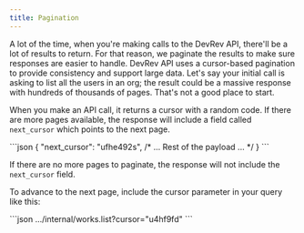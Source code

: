 ```yaml
---
title: Pagination
---
```

A lot of the time, when you're making calls to the DevRev API, there'll be a lot of results to return. For that reason, we paginate the results to make sure responses are easier to handle.
DevRev API uses a cursor-based pagination to provide consistency and support large data.
Let's say your initial call is asking to list all the users in an org; the result could be a massive response with hundreds of thousands of pages. That's not a good place to start.

When you make an API call, it returns a cursor with a random code. If there are more pages available, the response will include a field called `next_cursor` which points to the next page.

<CodeBlock title="Response">
```json
{
  "next_cursor": "ufhe492s",
  /* ... Rest of the payload ... */
}
```
</CodeBlock>

If there are no more pages to paginate, the response will not include the `next_cursor` field.

To advance to the next page, include the cursor parameter in your query like this:

<CodeBlock title="Query">
```json
.../internal/works.list?cursor="u4hf9fd"
```
</CodeBlock>